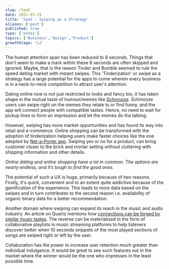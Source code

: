 ```yaml
---
slug: /SaaS
date: 2021-03-29
title: 'SaaS : Swiping as a Strategy'
aliases: ['post']
published: true
type: ['notes']
topics: ['Business','Design','Product']
growthStage: 'L2'
---
```


The human attention span has been reduced to 8 seconds. Things that don't seem to make a mark within these 8 seconds are often skipped and ignored. Maybe, that is the reason Tinder and Bumble seemed to rule the speed dating market with instant swipes. This 'Tinderization' or swipe as a strategy has a large potential for the apps to come wherein every business is in a neck-to-neck competition to attract user's attention.


Dating online now is not just restricted to looks and fancy bio, it has taken shape in the mutual taste of humour/memes like <a href="https://www.schmoozedating.com/" target="_blank" rel="noopener">Schmooze</a>. Schmooze users can swipe right on the memes they relate to or find funny, and the app will connect people with compatible tastes. Hence, no need to wait for pickup lines to form an impression and let the memes do the talking.


However, swiping has more market opportunities and has found its way into retail and e-commerce. Online shopping can be transformed with the adoption of tinderization helping users make faster choices like the one adopted by <a href="https://www.net-a-porter.com/en-in/" target="_blank" rel="noopener">Net-a-Porter app</a>. Swiping yes or no for a product, can bring customer closer to the brick and mortar setting without cluttering with shipping information and other details.  


<i>Online dating and online shopping have a lot in common. The options are nearly endless, and it’s tough to find the good ones.</i>



The potential of such a UX is huge, primarily because of two reasons. Firstly, it's quick, convenient and to an extent quite addictive because of the gamification of the experience. This leads to more data based on the swipes and in turn contributes to the second reason i.e. availability of organic binary data for a better recommendation.


Another domain where swiping can expand its reach in the music and audio industry. An article on Quartz mentions how <a href="https://qz.com/quartzy/1724523/dating-apps-like-tinder-are-using-music-on-spotify-to-forge-connections/" target="_blank" rel="noopener">connections can be forged by similar music tastes</a>. The reverse can be materialized in the form of collaborative playlists in music streaming platforms to help listeners discover better when 10 seconds snippets of the most played sections of songs are swiped right or left by the user.

Collaboration has the power to increase user retention much greater than individual indulgence. It would be great to see such features out in the market where the winner would be the one who impresses in the least possible time.
